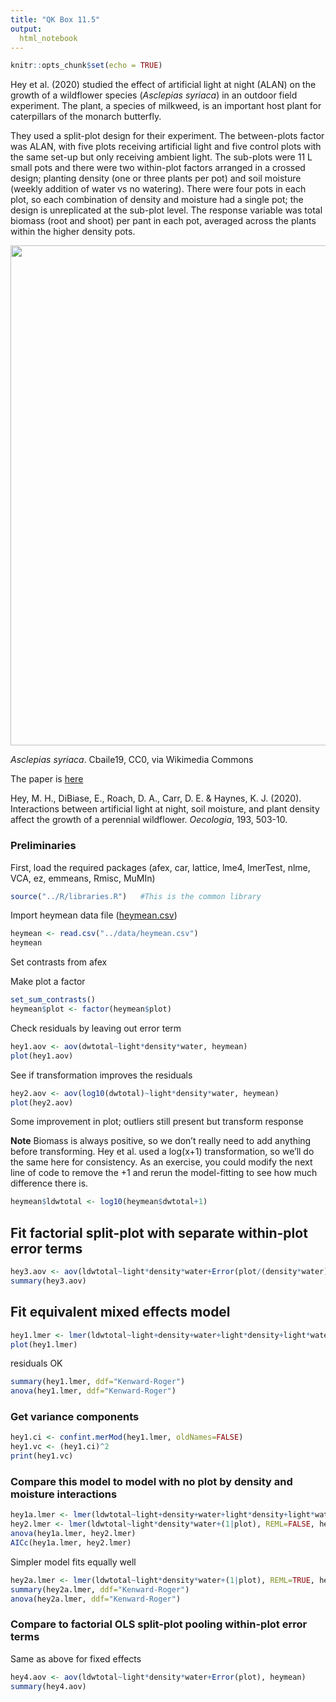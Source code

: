 ```yaml
---
title: "QK Box 11.5"
output:
  html_notebook
---
```


```r
knitr::opts_chunk$set(echo = TRUE)
```

Hey et al. (2020) studied the effect of artificial light at night (ALAN) on the growth of a wildflower species (*Asclepias syriaca*) in an outdoor field experiment. The plant, a species of milkweed, is an important host plant for caterpillars of the monarch butterfly.

They used a split-plot design for their experiment. The between-plots factor was ALAN, with five plots receiving artificial light and five control plots with the same set-up but only receiving ambient light. The sub-plots were 11 L small pots and there were two within-plot factors arranged in a crossed design; planting density (one or three plants per pot) and soil moisture (weekly addition of water vs no watering). There were four pots in each plot, so each combination of density and moisture had a single pot; the design is unreplicated at the sub-plot level. The response variable was total biomass (root and shoot) per pant in each pot, averaged across the plants within the higher density pots.

[![](images/Asclepias_syriaca,_2021-07-04,_Bethel_Park,_02.jpg){width="800"}](https://commons.wikimedia.org/wiki/File:Asclepias_syriaca,_2021-07-04,_Bethel_Park,_02.jpg)

*Asclepias syriaca*. Cbaile19, CC0, via Wikimedia Commons

The paper is [here](https://doi.org/10.1007/s00442-020-04679-9)

Hey, M. H., DiBiase, E., Roach, D. A., Carr, D. E. & Haynes, K. J. (2020). Interactions between artificial light at night, soil moisture, and plant density affect the growth of a perennial wildflower. *Oecologia*, 193, 503-10.

### Preliminaries

First, load the required packages (afex, car, lattice, lme4, lmerTest, nlme, VCA, ez, emmeans, Rmisc, MuMIn)

```r
source("../R/libraries.R")   #This is the common library
```

Import heymean data file ([heymean.csv](../data/heymean.csv))

```r
heymean <- read.csv("../data/heymean.csv")
heymean
```

Set contrasts from afex

Make plot a factor

```r
set_sum_contrasts()
heymean$plot <- factor(heymean$plot)
```

Check residuals by leaving out error term

```r
hey1.aov <- aov(dwtotal~light*density*water, heymean)
plot(hey1.aov)
```

See if transformation improves the residuals

```r
hey2.aov <- aov(log10(dwtotal)~light*density*water, heymean)
plot(hey2.aov)
```

Some improvement in plot; outliers still present but transform response

**Note** Biomass is always positive, so we don't really need to add anything before transforming. Hey et al. used a log(x+1) transformation, so we'll do the same here for consistency. As an exercise, you could modify the next line of code to remove the +1 and rerun the model-fitting to see how much difference there is.

```r
heymean$ldwtotal <- log10(heymean$dwtotal+1)
```

## Fit factorial split-plot with separate within-plot error terms

```r
hey3.aov <- aov(ldwtotal~light*density*water+Error(plot/(density*water)), heymean)
summary(hey3.aov)
```

## Fit equivalent mixed effects model

```r
hey1.lmer <- lmer(ldwtotal~light+density+water+light*density+light*water+density*water+light*density*water+(1|plot)+(1|plot:density)+(1|plot:water), REML=TRUE, heymean)
plot(hey1.lmer)
```

residuals OK

```r
summary(hey1.lmer, ddf="Kenward-Roger")
anova(hey1.lmer, ddf="Kenward-Roger")
```

### Get variance components

```r
hey1.ci <- confint.merMod(hey1.lmer, oldNames=FALSE)
hey1.vc <- (hey1.ci)^2
print(hey1.vc)
```

### Compare this model to model with no plot by density and moisture interactions

```r
hey1a.lmer <- lmer(ldwtotal~light+density+water+light*density+light*water+density*water+light*density*water+(1|plot)+(1|plot:density)+(1|plot:water), REML=FALSE, heymean)
hey2.lmer <- lmer(ldwtotal~light*density*water+(1|plot), REML=FALSE, heymean)
anova(hey1a.lmer, hey2.lmer)
AICc(hey1a.lmer, hey2.lmer)
```

Simpler model fits equally well

```r
hey2a.lmer <- lmer(ldwtotal~light*density*water+(1|plot), REML=TRUE, heymean)
summary(hey2a.lmer, ddf="Kenward-Roger")
anova(hey2a.lmer, ddf="Kenward-Roger")
```

### Compare to factorial OLS split-plot pooling within-plot error terms

Same as above for fixed effects

```r
hey4.aov <- aov(ldwtotal~light*density*water+Error(plot), heymean)
summary(hey4.aov)
```

